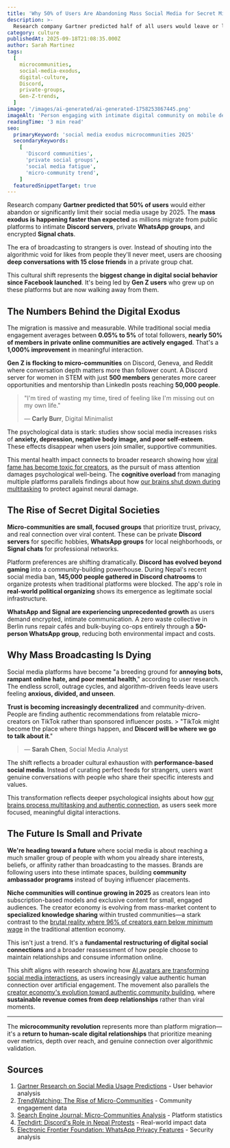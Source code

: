 ```yaml
---
title: 'Why 50% of Users Are Abandoning Mass Social Media for Secret Micro-Communities'
description: >-
  Research company Gartner predicted half of all users would leave or limit social media by 2025. The exodus is happening faster than expected as millions flock to Discord servers and private WhatsApp groups.
category: culture
publishedAt: 2025-09-18T21:08:35.000Z
author: Sarah Martinez
tags:
  [
    microcommunities,
    social-media-exodus,
    digital-culture,
    Discord,
    private-groups,
    Gen-Z-trends,
  ]
image: '/images/ai-generated/ai-generated-1758253867445.png'
imageAlt: 'Person engaging with intimate digital community on mobile device, representing the shift from mass social media to private micro-communities and Discord servers'
readingTime: '3 min read'
seo:
  primaryKeyword: 'social media exodus microcommunities 2025'
  secondaryKeywords:
    [
      'Discord communities',
      'private social groups',
      'social media fatigue',
      'micro-community trend',
    ]
  featuredSnippetTarget: true
---
```


Research company **Gartner predicted that 50% of users** would either abandon or significantly limit their social media usage by 2025. The **mass exodus is happening faster than expected** as millions migrate from public platforms to intimate **Discord servers**, private **WhatsApp groups**, and encrypted **Signal chats**.

The era of broadcasting to strangers is over. Instead of shouting into the algorithmic void for likes from people they'll never meet, users are choosing **deep conversations with 15 close friends** in a private group chat.

This cultural shift represents the **biggest change in digital social behavior since Facebook launched**. It's being led by **Gen Z users** who grew up on these platforms but are now walking away from them.

## The Numbers Behind the Digital Exodus

The migration is massive and measurable. While traditional social media engagement averages between **0.05% to 5%** of total followers, **nearly 50% of members in private online communities are actively engaged**. That's a **1,000% improvement** in meaningful interaction.

**Gen Z is flocking to micro-communities** on Discord, Geneva, and Reddit where conversation depth matters more than follower count. A Discord server for women in STEM with just **500 members** generates more career opportunities and mentorship than LinkedIn posts reaching **50,000 people**.

> "I'm tired of wasting my time, tired of feeling like I'm missing out on my own life."
>
> — **Carly Burr**, Digital Minimalist

The psychological data is stark: studies show social media increases risks of **anxiety, depression, negative body image, and poor self-esteem**. These effects disappear when users join smaller, supportive communities.

This mental health impact connects to broader research showing how [viral fame has become toxic for creators](/culture/viral-fame-toxic-death-mass-social-media), as the pursuit of mass attention damages psychological well-being. The **cognitive overload** from managing multiple platforms parallels findings about how [our brains shut down during multitasking](/psychology/cognitive-disengagement-multitasking-brain-shutdown) to protect against neural damage.

## The Rise of Secret Digital Societies

**Micro-communities are small, focused groups** that prioritize trust, privacy, and real connection over viral content. These can be private **Discord servers** for specific hobbies, **WhatsApp groups** for local neighborhoods, or **Signal chats** for professional networks.

Platform preferences are shifting dramatically. **Discord has evolved beyond gaming** into a community-building powerhouse. During Nepal's recent social media ban, **145,000 people gathered in Discord chatrooms** to organize protests when traditional platforms were blocked. The app's role in **real-world political organizing** shows its emergence as legitimate social infrastructure.

**WhatsApp and Signal are experiencing unprecedented growth** as users demand encrypted, intimate communication. A zero waste collective in Berlin runs repair cafés and bulk-buying co-ops entirely through a **50-person WhatsApp group**, reducing both environmental impact and costs.

## Why Mass Broadcasting Is Dying

Social media platforms have become "a breeding ground for **annoying bots, rampant online hate, and poor mental health**," according to user research. The endless scroll, outrage cycles, and algorithm-driven feeds leave users feeling **anxious, divided, and unseen**.

**Trust is becoming increasingly decentralized** and community-driven. People are finding authentic recommendations from relatable micro-creators on TikTok rather than sponsored influencer posts. > "TikTok might become the place where things happen, and **Discord will be where we go to talk about it**."

> — **Sarah Chen**, Social Media Analyst

The shift reflects a broader cultural exhaustion with **performance-based social media**. Instead of curating perfect feeds for strangers, users want genuine conversations with people who share their specific interests and values.

This transformation reflects deeper psychological insights about how [our brains process multitasking and authentic connection](/psychology/cognitive-disengagement-multitasking-brain-shutdown), as users seek more focused, meaningful digital interactions.

## The Future Is Small and Private

**We're heading toward a future** where social media is about reaching a much smaller group of people with whom you already share interests, beliefs, or affinity rather than broadcasting to the masses. Brands are following users into these intimate spaces, building **community ambassador programs** instead of buying influencer placements.

**Niche communities will continue growing in 2025** as creators lean into subscription-based models and exclusive content for small, engaged audiences. The creator economy is evolving from mass-market content to **specialized knowledge sharing** within trusted communities—a stark contrast to the [brutal reality where 96% of creators earn below minimum wage](/culture/creator-economy-hits-500-billion) in the traditional attention economy.

This isn't just a trend. It's a **fundamental restructuring of digital social connections** and a broader reassessment of how people choose to maintain relationships and consume information online.

This shift aligns with research showing how [AI avatars are transforming social media interactions](/culture/ai-avatars-revolutionizing-social-media), as users increasingly value authentic human connection over artificial engagement. The movement also parallels the [creator economy's evolution toward authentic community building](/culture/creator-economy-hits-500-billion), where **sustainable revenue comes from deep relationships** rather than viral moments.

---

The **microcommunity revolution** represents more than platform migration—it's a **return to human-scale digital relationships** that prioritize meaning over metrics, depth over reach, and genuine connection over algorithmic validation.

## Sources

1. [Gartner Research on Social Media Usage Predictions](https://thred.com/culture/social-media-platforms-will-see-a-mass-exodus-in-2025/) - User behavior analysis
2. [TrendWatching: The Rise of Micro-Communities](https://www.trendwatching.com/make-shift/niche-nets) - Community engagement data
3. [Search Engine Journal: Micro-Communities Analysis](https://www.searchenginejournal.com/the-rise-of-micro-communities/532677/) - Platform statistics
4. [Techdirt: Discord's Role in Nepal Protests](https://www.techdirt.com/2025/09/12/after-30-deaths-in-protests-triggered-by-nepals-social-media-ban-145000-people-debate-the-countrys-future-in-discord-chatroom/) - Real-world impact data
5. [Electronic Frontier Foundation: WhatsApp Privacy Features](https://www.eff.org/deeplinks/2025/09/what-whatsapps-advanced-chat-privacy-really-does) - Security analysis
